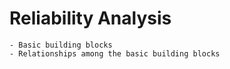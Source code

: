 # Reliability Analysis
```
- Basic building blocks
- Relationships among the basic building blocks
```

# 